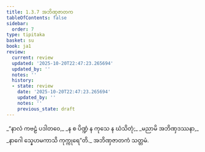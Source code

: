 ```yaml
---
title: 1.3.7 အဘိဏှဇာတက
tableOfContents: false
sidebar:
  order: 7
type: tipitaka
basket: su
book: ja1
review:
  current: review
  updated: '2025-10-20T22:47:23.265694'
  updated_by: ''
  notes: ''
  history:
  - state: review
    date: '2025-10-20T22:47:23.265694'
    updated_by: ''
    notes: ''
    previous_state: draft
---
```



<DynamicBreadcrumb />


<ReviewStatus review={frontmatter.review} showDetails={true} />

<HypothesisAnnotation frontmatter={frontmatter} />

<Division number="27" book="ja1" e="ch" v="22" p="7">

<Paragraph number="58" type="verses" book="ja1">
_“နာလံ ကဗဠံ ပဒါတဝေ,_  
_န စ ပိဏ္ဍံ န ကုသေ န ဃံသိတုံ;_  
_မညာမိ အဘိဏှဒဿနာ,_  
_နာဂေါ သ္နေဟမကာသိ ကုက္ကုရေ”တိ._  


</Paragraph>
</Division>

<Paragraph number="59" type="center" book="ja1">
အဘိဏှဇာတကံ သတ္တမံ.
</Paragraph>